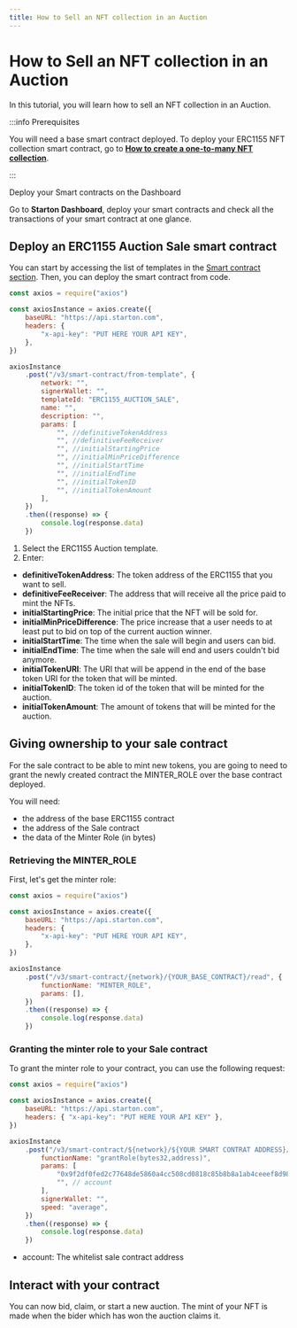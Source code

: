 ```yaml
---
title: How to Sell an NFT collection in an Auction
---
```



# How to Sell an NFT collection in an Auction

In this tutorial, you will learn how to sell an NFT collection in an Auction.

:::info Prerequisites

You will need a base smart contract
deployed. To deploy your ERC1155 NFT collection smart contract, go to [**How to create a one-to-many NFT collection**](/Tutorials/creating-NFT-collection.mdx).

:::

<div className="row-is-multiline">

<div className="col col--2" className="cards">
	<Link className="button-card button-card--vertical" to="https://app.starton.com/projects">
		<Heading as={"h3"}>Deploy your Smart contracts on the Dashboard</Heading>
		<div className="button-card__inner">
			<p color="white">
				Go to <b>Starton Dashboard</b>, deploy your smart contracts and check all the transactions of your smart
				contract at one glance.
			</p>
		</div>
	</Link>
</div>

</div>

## Deploy an ERC1155 Auction Sale smart contract

You can start by accessing the list of templates in the [Smart contract section](/Smart-contract/understanding-smart-contracts.md). Then, you can deploy the smart contract from code.

```js showLineNumbers
const axios = require("axios")

const axiosInstance = axios.create({
	baseURL: "https://api.starton.com",
	headers: {
		"x-api-key": "PUT HERE YOUR API KEY",
	},
})

axiosInstance
	.post("/v3/smart-contract/from-template", {
		network: "",
		signerWallet: "",
		templateId: "ERC1155_AUCTION_SALE",
		name: "",
		description: "",
		params: [
			"", //definitiveTokenAddress
			"", //definitiveFeeReceiver
			"", //initialStartingPrice
			"", //initialMinPriceDifference
			"", //initialStartTime
			"", //initialEndTime
			"", //initialTokenID
			"", //initialTokenAmount
		],
	})
	.then((response) => {
		console.log(response.data)
	})
```

1. Select the ERC1155 Auction template.
1. Enter:

-   **definitiveTokenAddress**: The token address of the ERC1155 that you want to sell.
-   **definitiveFeeReceiver**: The address that will receive all the price paid to mint the NFTs.
-   **initialStartingPrice**: The initial price that the NFT will be sold for.
-   **initialMinPriceDifference**: The price increase that a user needs to at least put to bid on top of the current auction winner.
-   **initialStartTime**: The time when the sale will begin and users can bid.
-   **initialEndTime**: The time when the sale will end and users couldn't bid anymore.
-   **initialTokenURI**: The URI that will be append in the end of the base token URI for the token that will be minted.
-   **initialTokenID**: The token id of the token that will be minted for the auction.
-   **initialTokenAmount**: The amount of tokens that will be minted for the auction.

## Giving ownership to your sale contract

For the sale contract to be able to mint new tokens, you are going to need to grant the newly created contract the MINTER_ROLE over the base contract deployed.

You will need:

-   the address of the base ERC1155 contract
-   the address of the Sale contract
-   the data of the Minter Role (in bytes)

### Retrieving the MINTER_ROLE

First, let's get the minter role:

```js showLineNumbers
const axios = require("axios")

const axiosInstance = axios.create({
	baseURL: "https://api.starton.com",
	headers: {
		"x-api-key": "PUT HERE YOUR API KEY",
	},
})

axiosInstance
	.post("/v3/smart-contract/{network}/{YOUR_BASE_CONTRACT}/read", {
		functionName: "MINTER_ROLE",
		params: [],
	})
	.then((response) => {
		console.log(response.data)
	})
```

### Granting the minter role to your Sale contract

To grant the minter role to your contract, you can use the following request:

```js
const axios = require("axios")

const axiosInstance = axios.create({
	baseURL: "https://api.starton.com",
	headers: { "x-api-key": "PUT HERE YOUR API KEY" },
})

axiosInstance
	.post("/v3/smart-contract/${network}/${YOUR SMART CONTRAT ADDRESS}/call", {
		functionName: "grantRole(bytes32,address)",
		params: [
			"0x9f2df0fed2c77648de5860a4cc508cd0818c85b8b8a1ab4ceeef8d981c8956a6", // MINTER_ROLE
			"", // account
		],
		signerWallet: "",
		speed: "average",
	})
	.then((response) => {
		console.log(response.data)
	})
```

-   account: The whitelist sale contract address

## Interact with your contract

You can now bid, claim, or start a new auction. The mint of your NFT is made when the bider which has won the auction claims it.
